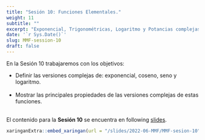---
title: "Sesión 10: Funciones Elementales."
weight: 11
subtitle: ""
excerpt: "Exponencial, Trigonométricas, Logaritmo y Potancias complejas"
date: '`r Sys.Date()`'
slug: MMF-session-10
draft: false
---

En la Sesión 10 trabajaremos con los objetivos: 

 * Definir las versiones complejas de: exponencial, coseno, seno y logaritmo. <br/><br/>
 * Mostrar las principales propiedades de las versiones complejas de estas funciones. <br/><br/>
 
 
El contenido para la **Sesión 10** se encuentra en following [slides](/slides/2022-06-MMF/MMF-sesion-10).

```{r embed-xaringan, echo=FALSE}
xaringanExtra::embed_xaringan(url = "/slides/2022-06-MMF/MMF-sesion-10", ratio = "4:3")
```